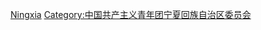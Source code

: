 [[Category:中國共產主義青年團各省級行政區委員會書記|Ningxia]]
[[Category:中国共产主义青年团宁夏回族自治区委员会|Category:中国共产主义青年团宁夏回族自治区委员会]]
